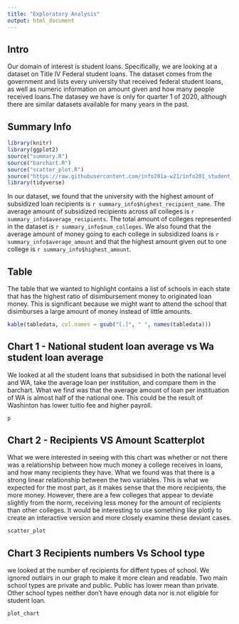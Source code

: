 ```yaml
---
title: "Exploratory Analysis"
output: html_document
---
```

## Intro

Our domain of interest is student loans. Specifically, we are looking at a dataset on Title IV Federal student loans. The dataset comes from the government and lists every university that received federal student loans, as well as numeric information on amount given and how many people received loans.The datasey we have is only for quarter 1 of 2020, although there are similar datasets available for many years in the past.

## Summary Info

```r
library(knitr)
library(ggplot2)
source("summary.R")
source("barchart.R")
source("scatter_plot.R")
source("https://raw.githubusercontent.com/info201a-w21/info201_student_loans/main/tablecreator.R?token=ASLHHB2B6DUYXRKJYEAHNILAHGD6K")
library(tidyverse)
```

In our dataset, we found that the university with the highest amount of subsidized loan recipients is `r summary_info$highest_recipient_name`. The average amount of subsidized recipients across all colleges is `r summary_info$average_recipients`. The total amount of colleges represented in the dataset is `r summary_info$num_colleges`. We also found that the average amount of money going to each college in subsidized loans is `r summary_info$average_amount` and that the highest amount given out to one college is `r summary_info$highest_amount`.

## Table

The table that we wanted to highlight contains a list of schools in each state that has the highest ratio of disimbursement money to originated loan money. This is significant because we might want to attend the school that disimburses a large amount of money instead of little amounts.

```r
kable(tabledata, col.names = gsub("[.]", " ", names(tabledata)))
```

## Chart 1 - National student loan average vs Wa student loan average
We looked at all the student loans that subsidised in both the national level and WA, take the average loan per institution, and compare them in the barchart. What we find was that the average amount of loan per instituation of WA is almost half of the national one. This could be the result of Washinton has lower tuitio fee and higher payroll.

```r
p
```

## Chart 2 - Recipients VS Amount Scatterplot
What we were interested in seeing with this chart was whether or not there was a relationship between how much money a college receives in loans, and how many recipients they have. What we found was that there is a strong linear relationship between the two variables. This is what we expected for the most part, as it makes sense that the more recipients, the more money. However, there are a few colleges that appear to deviate slightly from the norm, receiving less money for the amount of recipients than other colleges. It would be interesting to use something like plotly to create an interactive version and more closely examine these deviant cases.
```r
scatter_plot
```

## Chart 3 Recipients numbers Vs School type
we looked at the number of recipients for diffent types of school. We ignored outlairs in our graph to make it more clean and readable. Two main school types are private and public. Public has lower mean than private. Other school types neither don't have enough data nor is not eligible for student loan.

```r
plot_chart
```
